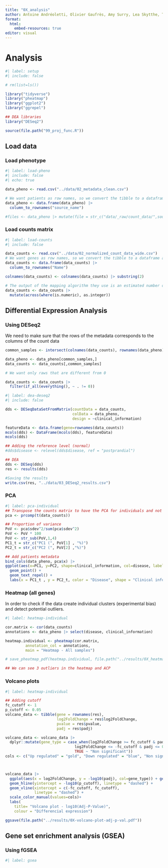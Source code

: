 ```yaml
---
title: "0X_analysis"
author: Antoine Andréoletti, Olivier Gaufrès, Amy Surry, Lea Skytthe, Trine Søgaard
format:
  html:
    embed-resources: true
editor: visual
---
```


# Analysis

```r
#| label: setup
#| include: false

# rm(list=ls())

library("tidyverse")
library("pheatmap")
library("ggplot2")
library("ggrepel")

## DEA libraries
library("DESeq2")

source(file.path("99_proj_func.R"))
```

## Load data

### Load phenotype

```r
#| label: load-pheno
#| include: false
#| echo: true

data_pheno <- read.csv("../data/02_metadata_clean.csv")

# We want patients as row names, so we convert the tibble to a dataframe and names the rows
data_pheno <- data.frame(data_pheno) |> 
  column_to_rownames("source_name")

#files <- data_pheno |> mutate(file = str_c("data/_raw/count_data/",source_name, "_quant.sf"))
```

### Load counts matrix

```r
#| label: load-counts
#| include: false

data_counts <- read.csv("../data/02_normalized_count_data_wide.csv")
# We want genes as row names, so we convert the tibble to a dataframe and names the rows
data_counts <- data.frame(data_counts) |>
  column_to_rownames("Name")

colnames(data_counts) <- colnames(data_counts) |> substring(2)

# The output of the mapping algorithm they use is an estimated number of reads mapped to each gene. It is a float while we need an integer. We will then convert it.
data_counts <- data_counts |> 
  mutate(across(where(is.numeric), as.integer))
```

## Differential Expression Analysis

### Using DESeq2

We need to make sure that the rows of the metadata corresponds to the columns of the count data

```r
common_samples <- intersect(colnames(data_counts), rownames(data_pheno))

data_pheno <- data_pheno[common_samples,]
data_counts <- data_counts[,common_samples]

# We want only raws that are different from 0

data_counts <- data_counts |> 
  filter(if_all(everything(), ~ . != 0))
```

```r
#| label: dea-deseq2
#| include: false

dds <- DESeqDataSetFromMatrix(countData = data_counts,
                              colData = data_pheno,
                              design = ~clinical_information)

featureData <- data.frame(gene=rownames(data_counts))
mcols(dds) <- DataFrame(mcols(dds), featureData)
mcols(dds)

## Adding the reference level (normal)
#dds$disease <- relevel(dds$disease, ref = "postprandial")

## DEA
dds <- DESeq(dds)
res <- results(dds)

#Saving the results
write.csv(res, "../data/03_DESeq2_results.csv")
```

### PCA

```r
#| label: pca-individual
## Transpose the counts matrix to have the PCA for individuals and not gene expression
pca <- prcomp(t(data_counts))

## Proportion of variance
PoV <- pca$sdev^2/sum(pca$sdev^2)
PoV <- PoV * 100
PoV <- str_sub(PoV,1,4)
PC1_t = str_c("PC1 (", PoV[1] , "%)")
PC2_t = str_c("PC2 (", PoV[2] ,"%)")

## Add patients metadata
bind_cols(data_pheno, pca$x) |>  
ggplot(aes(x=PC1, y=PC2, shape=clinical_information, col=disease, label=individual)) + 
  geom_point() + 
  geom_text_repel() +
  labs(x = PC1_t , y = PC2_t, color = "Disease", shape = "Clinical information") 
```

### Heatmap (all genes)

In order to check if the data create individual clusters (experimental bias) and detect potential outliers.

```r
#| label: heatmap-individual

cor.matrix <- cor(data_counts)
annotations <- data_pheno |> select(disease, clinical_information)

heatmap.individual <- pheatmap(cor.matrix, 
         annotation_col = annotations,
         main = "Heatmap - All samples")

# save_pheatmap_pdf(heatmap.individual, file.path("../results/0X_heatmap-all-samples.pdf"))

## We can see 3 outliers in the heatmap and ACP

```

### Volcano plots

```r
#| label: heatmap-individual

## Adding cutoff
fc_cutoff <- 1
p_cutoff <- 0.05
volcano_data <- tibble(gene = rownames(res),
                       log2FoldChange = res$log2FoldChange,
                       pvalue = res$pvalue,
                       padj = res$padj)

volcano_data <- volcano_data |> 
  dplyr::mutate(gene_type = case_when(log2FoldChange >= fc_cutoff & padj <= 0.05 ~ "Up regulated",
                               log2FoldChange <= -fc_cutoff & padj <= 0.05 ~ "Down regulated",
                               TRUE ~ "Non significant")) 
cols <- c("Up regulated" = "gold", "Down regulated" = "blue", "Non significant" = "darkgrey")



volcano_data |> 
  ggplot(aes(x = log2FoldChange, y = -log10(padj), col=gene_type)) + geom_point() +
  geom_hline(yintercept = -log10(p_cutoff), linetype = "dashed") + 
  geom_vline(xintercept = c(-fc_cutoff, fc_cutoff),
             linetype = "dashed") +
  scale_color_manual(values=cols)+
  labs(
    title= "Volcano plot - log10(Adj-P-Value)",
    colour = "Differencial expression")

ggsave(file.path("../results/0X-volcano-plot-adj-p-val.pdf"))
```

## Gene set enrichment analysis (GSEA)

### Using fGSEA

```r
#| label: gsea
```
